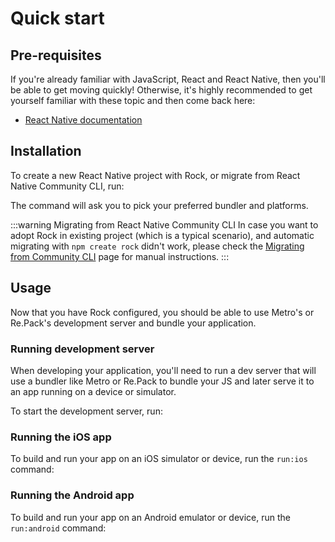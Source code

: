
# Quick start

## Pre-requisites

If you're already familiar with JavaScript, React and React Native, then you'll be able to get moving quickly! Otherwise, it's highly recommended to get yourself familiar with these topic and then come back here:

- [React Native documentation](https://reactnative.dev/)

## Installation

To create a new React Native project with Rock, or migrate from React Native Community CLI, run:

<PackageManagerTabs command="create rock" />

The command will ask you to pick your preferred bundler and platforms.

:::warning Migrating from React Native Community CLI
In case you want to adopt Rock in existing project (which is a typical scenario), and automatic migrating with `npm create rock` didn't work, please check the [Migrating from Community CLI](/docs/getting-started/migrating-from-community-cli) page for manual instructions.
:::

## Usage

Now that you have Rock configured, you should be able to use Metro's or Re.Pack's development server and bundle your application.

### Running development server

When developing your application, you'll need to run a dev server that will use a bundler like Metro or Re.Pack to bundle your JS and later serve it to an app running on a device or simulator.

To start the development server, run:

<PackageManagerTabs command="rock start" />

### Running the iOS app

To build and run your app on an iOS simulator or device, run the `run:ios` command:

<PackageManagerTabs command="rock run:ios" />

### Running the Android app

To build and run your app on an Android emulator or device, run the `run:android` command:

<PackageManagerTabs command="rock run:android" />
